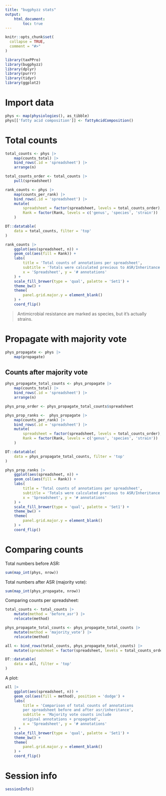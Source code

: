 ```yaml
---
title: "bugphyzz stats"
output:
    html_document:
        toc: true
---
```


```r
knitr::opts_chunk$set(
  collapse = TRUE,
  comment = "#>"
)
```

```r
library(taxPPro)
library(bugphyzz)
library(dplyr)
library(purrr)
library(tidyr)
library(ggplot2)
```

# Import data

```r
phys <- map(physiologies(), as_tibble)
phys[['fatty acid composition']] <- fattyAcidComposition()
```

# Total counts

```r
total_counts <- phys |> 
    map(counts_total) |> 
    bind_rows(.id = 'spreadsheet') |> 
    arrange(n) 

total_counts_order <- total_counts |> 
    pull(spreadsheet)

rank_counts <- phys |> 
    map(counts_per_rank) |> 
    bind_rows(.id = 'spreadsheet') |> 
    mutate(
        spreadsheet = factor(spreadsheet, levels = total_counts_order),
        Rank = factor(Rank, levels = c('genus', 'species', 'strain'))
    )

DT::datatable(
    data = total_counts, filter = 'top'
)
```

```r
rank_counts |> 
    ggplot(aes(spreadsheet, n)) +
    geom_col(aes(fill = Rank)) +
    labs(
        title = 'Total counts of annotations per spreadsheet',
        subtitle = 'Totals were calculated previous to ASR/Inheritance',
        x = 'Spreadsheet', y = '# annotations'
    ) +
    scale_fill_brewer(type = 'qual', palette = 'Set1') +
    theme_bw() +
    theme(
        panel.grid.major.y = element_blank()
    ) +
    coord_flip()
```

> Antimicrobial resistance are marked as species, but it's actually strains.

# Propagate with majority vote

```r
phys_propagate <- phys |> 
    map(propagate)
```

## Counts after majority vote 

```r
phys_propagate_total_counts <- phys_propagate |> 
    map(counts_total) |> 
    bind_rows(.id = 'spreadsheet') |> 
    arrange(n)

phys_prop_order <- phys_propagate_total_counts$spreadsheet

phys_prop_ranks <-  phys_propagate |> 
    map(counts_per_rank) |> 
    bind_rows(.id = 'spreadsheet') |> 
    mutate(
        spreadsheet = factor(spreadsheet, levels = total_counts_order),
        Rank = factor(Rank, levels = c('genus', 'species', 'strain'))
    )

DT::datatable(
    data = phys_propagate_total_counts, filter = 'top'
)
```



```r
phys_prop_ranks |> 
    ggplot(aes(spreadsheet, n)) +
    geom_col(aes(fill = Rank)) +
    labs(
        title = 'Total counts of annotations per spreadsheet',
        subtitle = 'Totals were calculated previous to ASR/Inheritance',
        x = 'Spreadsheet', y = '# annotations'
    ) +
    scale_fill_brewer(type = 'qual', palette = 'Set1') +
    theme_bw() +
    theme(
        panel.grid.major.y = element_blank()
    ) +
    coord_flip()
```

# Comparing counts

Total numbers before ASR:

```r
sum(map_int(phys, nrow))
```

Total numbers after ASR (majority vote):

```r
sum(map_int(phys_propagate, nrow))
```

Comparing counts per spreadsheet:

```r
total_counts <- total_counts |> 
    mutate(method = 'before_asr') |> 
    relocate(method)

phys_propagate_total_counts <- phys_propagate_total_counts |> 
    mutate(method = 'majority_vote') |> 
    relocate(method)

all <- bind_rows(total_counts, phys_propagate_total_counts) |> 
    mutate(spreadsheet = factor(spreadsheet, levels = total_counts_order))

DT::datatable(
    data = all, filter = 'top'
)
```


A plot:

```r
all |> 
    ggplot(aes(spreadsheet, n)) +
    geom_col(aes(fill = method), position = 'dodge') +
    labs(
        title = 'Comparison of total counts of annotations
        per spreadsheet before and after asr/inheritance',
        subtitle = 'Majority vote counts include 
        original annotations + propagated',
        x = 'Spreadsheet', y = '# annotations'
    ) +
    scale_fill_brewer(type = 'qual', palette = 'Set1') +
    theme_bw() +
    theme(
        panel.grid.major.y = element_blank()
    ) +
    coord_flip()
```

# Session info

```r
sessionInfo()
```




